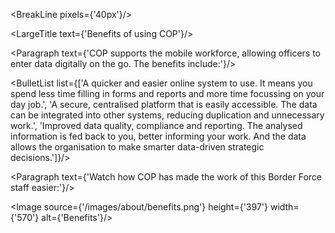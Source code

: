 
<div className="govuk-width-container">

<BreakLine pixels={'40px'}/>

<div className="grid-row">

<div className="column-one-quarter">
<SubNavigation currentPage={props.path}/>
</div>


<div className="column-five-eighths">

<LargeTitle text={'Benefits of using COP'}/>

<Paragraph text={'COP supports the mobile workforce, allowing officers to enter data digitally on the go. The benefits include:'}/>

<BulletList list={['A quicker and easier online system to use. It means you spend less time filling in forms and reports and more time focussing on your day job.',
 'A secure, centralised platform that is easily accessible. The data can be integrated into other systems, reducing duplication and unnecessary work.',
  'Improved data quality, compliance and reporting. The analysed information is fed back to you, better informing your work. And the data allows the organisation to make smarter data-driven strategic decisions.']}/>

<Paragraph text={'Watch how COP has made the work of this Border Force staff easier:'}/>

<Image source={'/images/about/benefits.png'} height={'397'} width={'570'} alt={'Benefits'}/>
</div>
</div>
</div>





